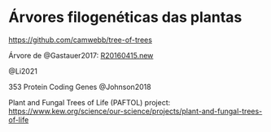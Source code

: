 # Árvores filogenéticas das plantas

[https://github.com/camwebb/tree-of-trees](https://github.com/camwebb/tree-of-trees)

Árvore de @Gastauer2017: [R20160415.new](https://github.com/camwebb/tree-of-trees/blob/master/megatrees/R20160415.new)

@Li2021

353 Protein Coding Genes @Johnson2018

Plant and Fungal Trees of Life (PAFTOL) project: [https://www.kew.org/science/our-science/projects/plant-and-fungal-trees-of-life](https://www.kew.org/science/our-science/projects/plant-and-fungal-trees-of-life)